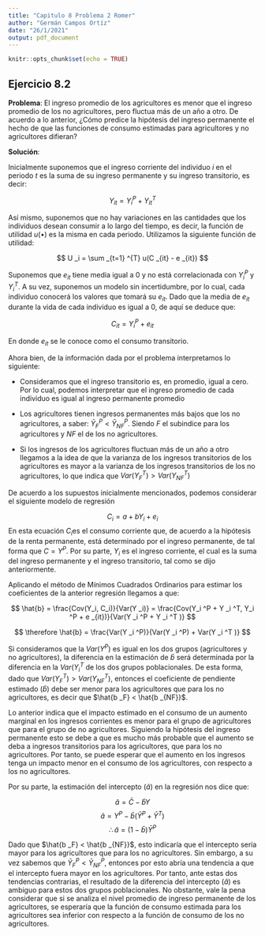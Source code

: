 ---
title: "Capitulo 8 Problema 2 Romer"
author: "Germán Campos Ortíz"
date: "26/1/2021"
output: pdf_document
---

```{r setup, include=FALSE}
knitr::opts_chunk$set(echo = TRUE)
```

## Ejercicio 8.2 

**Problema**: El ingreso promedio de los agricultores es menor que el ingreso promedio de los no agricultores, pero fluctua más de un año a otro. 
De acuerdo a lo anterior, ¿Cómo predice la hipótesis del ingreso permanente el hecho de que las funciones de consumo estimadas para agricultores y no agricultores difieran? 

**Solución**: 

Inicialmente suponemos que el ingreso corriente del individuo *i* en el periodo *t* es la suma de su ingreso permanente y su ingreso transitorio, es decir: 

$$
Y _{it} = Y _i ^P + Y _{it} ^T
$$

Así mismo, suponemos que no hay variaciones en las cantidades que los individuos desean consumir a lo largo del tiempo, es decir, la función de utilidad $u(\bullet)$ es la misma en cada periodo. Utilizamos la siguiente función de utilidad: 

$$
U _i = \sum _{t=1} ^{T} u(C _{it} - e _{it})
$$

Suponemos que $e_{it}$ tiene media igual a 0 y no está correlacionada con $Y _i ^P$ y $Y _i ^T$. A su vez, suponemos un modelo sin incertidumbre, por lo cual, cada individuo conocerá los valores que tomará su  $e_{it}$. Dado que la media de $e_{it}$ durante la vida de cada individuo es igual a 0, de aquí se deduce que: 

$$
C _{it} = Y _i ^P + e_{it}
$$

En donde $e_{it}$ se le conoce como el consumo transitorio. 

Ahora bien, de la información dada por el problema interpretamos lo siguiente: 

- Consideramos que el ingreso transitorio es, en promedio, igual a cero. Por lo cual, podemos interpretar que el ingreso promedio de cada individuo es igual al ingreso permanente promedio 
- Los agricultores tienen ingresos permanentes más bajos que los no agricultores, a saber:        $\bar{Y} _F ^P < \bar{Y} _{NF} ^P$. Siendo *F* el subindice para los agricultores y           *NF* el de los no agricultores. 

- Si los ingresos de los agricultores fluctuan más de un año a otro llegamos a la idea de que la varianza de los ingresos transitorios de los agricultores es mayor a la varianza de los ingresos transitorios de los no agricultores, lo que indica que $Var(Y _F ^T) > Var (Y _{NF} ^T)$


De acuerdo a los supuestos inicialmente mencionados, podemos considerar el siguiente modelo de regresión 

$$
C _i = a + bY_i + e_i 
$$
En esta ecuación $C_i$es el consumo corriente que, de acuerdo a la hipótesis de la renta permanente, está determinado por el ingreso permanente, de tal forma que $C=Y ^P$. Por su parte, $Y _i$ es el ingreso corriente, el cual es la suma del ingreso permanente y el ingreso transitorio, tal como se dijo anteriormente. 

Aplicando el método de Mínimos Cuadrados Ordinarios para estimar los coeficientes de la anterior regresión llegamos a que: 

$$
\hat{b} = \frac{Cov(Y_i, C_i)}{Var(Y _i)} = \frac{Cov(Y_i ^P + Y _i ^T, Y_i ^P + e _{it})}{Var(Y _i ^P + Y _i ^T )} 
$$

$$
\therefore  \hat{b} = \frac{Var(Y _i ^P)}{Var(Y _i ^P) + Var(Y _i ^T )}
$$

Si consideramos que la $Var(Y ^P)$ es igual en los dos grupos (agricultores y no agricultores), la diferencia en la estimación de $\hat{b}$ será determinada por la diferencia en la $Var(Y _i ^T$ de los dos grupos poblacionales. De esta forma, dado que $Var(Y _F ^T) > Var(Y _{NF} ^T)$, entonces el coeficiente de pendiente estimado ($\hat{b}$) debe ser menor para los agricultores que para los no agricultores, es decir que $\hat{b _F} < \hat{b _{NF}}$.

Lo anterior indica que el impacto estimado en el consumo de un aumento marginal en los ingresos corrientes es menor para el grupo de agricultores que para el grupo de no agricultores. Siguiendo la hipótesis del ingreso permanente esto se debe a que es mucho más probable que el aumento se deba a ingresos transitorios para los agricultores, que para los no agricultores. Por tanto, se puede esperar que el aumento en los ingresos tenga un impacto menor en el consumo de los agricultores, con respecto a los no agricultores. 

Por su parte, la estimación del intercepto ($\hat{a}$) en la regresión nos dice que: 

$$
\hat{a} = \bar{C} - \hat{b}Y 
$$
$$
\hat{a} = Y ^P - \hat{b}(\bar{Y}^P+\bar{Y}^T)
$$
$$
\therefore \hat{a} = (1- \hat{b})\bar{Y}^P
$$

Dado que $\hat{b _F} < \hat{b _{NF}}$, esto indicaría que el intercepto sería mayor para los agricultores que para los no agricultores. Sin embargo, a su vez sabemos que $\bar{Y}_F ^P < \bar{Y}_{NF} ^P$, entonces por esto abría una tendencia a que el intercepto fuera mayor en los agricultores. Por tanto, ante estas dos tendencias contrarias, el resultado de la diferencia del intercepto ($\hat{a}$) es ambiguo para estos dos grupos poblacionales. No obstante, vale la pena considerar que si se analiza el nivel promedio de ingreso permanente de los agricultores, se esperaría que la función de consumo estimada para los agricultores sea inferior con respecto a la función de consumo de los no agricultores. 

